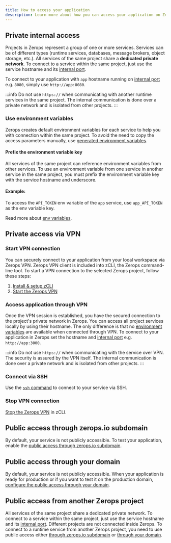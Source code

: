 ```yaml
---
title: How to access your application
description: Learn more about how you can access your application on Zerops.
---
```


## Private internal access

Projects in Zerops represent a group of one or more services.
Services can be of different types (runtime services, databases, message brokers, object storage, etc.). All services of the same project share a **dedicated private network**. To connect to a service within the same project, just use the service hostname and its [internal port](/common/build-deployment/build-pipeline#ports).

To connect to your application with `app` hostname running on [internal port](/common/build-deployment/build-pipeline#ports) e.g. `8080`, simply use `http://app:8080`.

:::info
Do not use `https://` when communicating with another runtime services in the same project. The internal communication is done over a private network and is isolated from other projects.
:::

### Use environment variables

Zerops creates default environment variables for each service to help you with connection within the same project. To avoid the need to copy the access parameters manually, use [generated environment variables](/common/configuration/env-variables#generated-env-variables).

#### Prefix the environment variable key

All services of the same project can reference environment variables from other services. To use an environment variable from one service in another service in the same project, you must prefix the environment variable key with the service hostname and underscore.

#### Example:

To access the `API_TOKEN` env variable of the `app` service, use `app_API_TOKEN` as the env variable key.

Read more about [env variables](/common/configuration/env-variables).

## Private access via VPN

### Start VPN connection

You can securely connect to your application from your local workspace via Zerops VPN. Zerops VPN client is included into zCLI, the Zerops command-line tool. To start a VPN connection to the selected Zerops project, follow these steps:

1. [Install & setup zCLI](/references/cli)
2. [Start the Zerops VPN](/references/vpn#start-the-vpn)

### Access application through VPN

Once the VPN session is established, you have the secured connection to the project's private network in Zerops. You can access all project services locally by using their hostname. The only difference is that no [environment variables](/common/configuration/env-variables) are available when connected through VPN. To connect to your application in Zerops set the hostname and [internal port](/common/build-deployment/build-pipeline#ports) e.g. `http://app:3000`.

:::info
Do not use `https://` when communicating with the service over VPN. The security is assured by the VPN itself. The internal communication is done over a private network and is isolated from other projects.
:::

### Connect via SSH

Use the <a href="/references/ssh">`ssh` command</a> to connect to your service via SSH.

### Stop VPN connection

[Stop the Zerops VPN](/references/vpn#stop-vpn) in zCLI.

## Public access through zerops.io subdomain

By default, your service is not publicly accessible. To test your application, enable the [public access through zerops.io subdomain](/features/access#public-access-through-zeropsio-subdomain).

## Public access through your domain

By default, your service is not publicly accessible. When your application is ready for production or if you want to test it on the production domain, [configure the public access through your domain](/features/access#public-access-through-your-domain).

## Public access from another Zerops project

All services of the same project share a dedicated private network. To connect to a service within the same project, just use the service hostname and its [internal port](/common/build-deployment/build-pipeline#ports). Different projects are not connected inside Zerops. To connect to a runtime service from another Zerops project, you need to use public access either [through zerops.io subdomain](/features/access#public-access-through-zeropsio-subdomain) or [through your domain](/features/access#public-access-through-your-domain).
